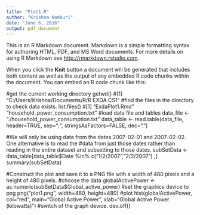 ---
title: "Plot1.R"
author: "Krishna Namburi"
date: "June 6, 2016"
output: pdf_document
---

This is an R Markdown document. Markdown is a simple formatting syntax for authoring HTML, PDF, and MS Word documents. For more details on using R Markdown see <http://rmarkdown.rstudio.com>.

When you click the **Knit** button a document will be generated that includes both content as well as the output of any embedded R code chunks within the document. You can embed an R code chunk like this:


#get the current working directory 
 getwd()
#[1] "C:/Users/Krishna/Documents/R/R EXDA CS1"
#find the files in the directory to check data exists.
 list.files()
#[1] "ExdaPlot1.Rmd"                   "household_power_consumption.txt"
#load data file and tables
 data_file <- "./household_power_consumption.txt"
 data_table <- read.table(data_file, header=TRUE, sep=";", stringsAsFactors=FALSE, dec=".")
 
#We will only be using data from the dates 2007-02-01 and 2007-02-02. One alternative is to read the #data from just those dates rather than reading in the entire dataset and subsetting to those dates. 
subSetData <- data_table[data_table$Date %in% c("1/2/2007","2/2/2007") ,]
summary(subSetData)

#Construct the plot and save it to a PNG file with a width of 480 pixels and a height of 480 pixels.
#choose the data
globalActivePower <- as.numeric(subSetData$Global_active_power)
#set the graphics device to png
png("plot1.png", width=480, height=480)
#plot
hist(globalActivePower, col="red", main="Global Active Power", xlab="Global Active Power (kilowatts)")
#switch of the graph device.
dev.off()

